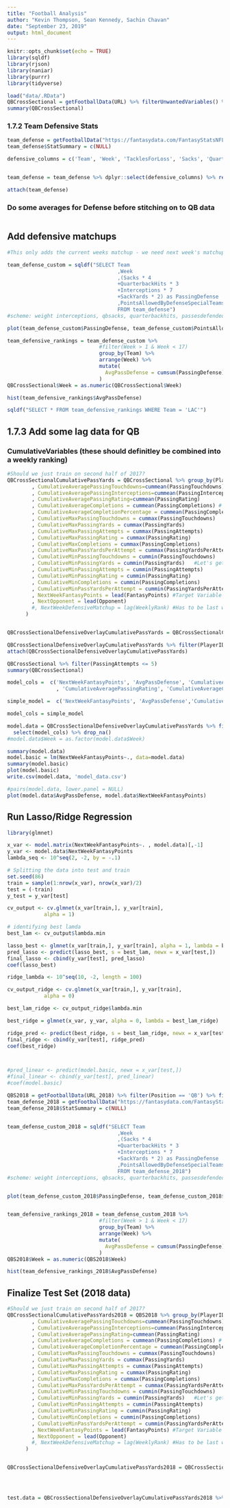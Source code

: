 ```yaml
---
title: "Football Analysis"
author: "Kevin Thompson, Sean Kennedy, Sachin Chavan"
date: "September 23, 2019"
output: html_document
---
```


```r
knitr::opts_chunk$set(echo = TRUE)
library(sqldf)
library(rjson)
library(naniar)
library(purrr)
library(tidyverse)
```



```r
load("data/.RData")
QBCrossSectional = getFootballData(URL) %>% filterUnwantedVariables() %>% filter(Position == 'QB')
summary(QBCrossSectional)
```


###  1.7.2 Team Defensive Stats

```r

team_defense = getFootballData("https://fantasydata.com/FantasyStatsNFL/FantasyStats_Read?sort=FantasyPoints-desc&pageSize=4000&group=&filter=&filters.position=7&filters.team=&filters.teamkey=&filters.season=2017&filters.seasontype=1&filters.scope=2&filters.subscope=1&filters.redzonescope=&filters.scoringsystem=&filters.leaguetype=&filters.searchtext=&filters.week=&filters.startweek=1&filters.endweek=17&filters.minimumsnaps=&filters.teamaspect=&filters.stattype=&filters.exportType=&filters.desktop=&filters.dfsoperator=&filters.dfsslateid=&filters.dfsslategameid=&filters.dfsrosterslot=&filters.page=&filters.showfavs=&filters.posgroup=&filters.oddsstate=&filters.aggregatescope=1&filters.rangescope=&filters.range=1")
team_defense$StatSummary = c(NULL)

defensive_columns = c('Team', 'Week', 'TacklesForLoss', 'Sacks', 'QuarterbackHits', 'Interceptions', 'FumblesRecovered', 'Safeties', 'DefensiveTouchdowns', 'SoloTackles', 'AssistedTackles', 'SackYards', 'PassesDefended', 'FumblesForced', 'FantasyPoints', 'PointsAllowedByDefenseSpecialTeams')


team_defense = team_defense %>% dplyr::select(defensive_columns) %>% rename('DefensiveFantasyPoints'='FantasyPoints') 

attach(team_defense)

```

### Do some averages for Defense before stitching on to QB data

```r

  
```

## Add defensive matchups

```r


#This only adds the current weeks matchup - we need next week's matchup as a target

team_defense_custom = sqldf("SELECT Team
                                    ,Week 
                                    ,(Sacks * 4
                                    +QuarterbackHits * 3
                                    +Interceptions * 7
                                    +SackYards * 2) as PassingDefense
                                    ,PointsAllowedByDefenseSpecialTeams
                                    FROM team_defense")
#scheme: weight interceptions, qbsacks, quarterbackhits, passesdefended

plot(team_defense_custom$PassingDefense, team_defense_custom$PointsAllowedByDefenseSpecialTeams)

team_defensive_rankings = team_defense_custom %>% 
                              #filter(Week > 1 & Week < 17)
                              group_by(Team) %>%
                              arrange(Week) %>%
                              mutate(
                                AvgPassDefense = cumsum(PassingDefense)/Week #Account for bye week....
                              )
QBCrossSectional$Week = as.numeric(QBCrossSectional$Week)

hist(team_defensive_rankings$AvgPassDefense)

sqldf("SELECT * FROM team_defensive_rankings WHERE Team = 'LAC'")

```

## 1.7.3 Add some lag data for QB

### CumulativeVariables (these should definitley be combined into a weekly ranking)

```r

#Should we just train on second half of 2017?
QBCrossSectionalCumulativePassYards = QBCrossSectional %>% group_by(PlayerID)%>% filter(n() >= 8)%>% arrange(Week) %>%           mutate(CumulativeAveragePassingYards=cummean(PassingYards)
        , CumulativeAveragePassingTouchdowns=cummean(PassingTouchdowns)
        , CumulativeAveragePassingInterceptions=cummean(PassingInterceptions)
        , CumulativeAveragePassingRating=cummean(PassingRating)
        , CumulativeAverageCompletions = cummean(PassingCompletions) # not sure that completions matter much - most leagues don't reward them
        , CumulativeAverageCompletionPercentage = cummean(PassingCompletionPercentage)
        , CumulativeMaxPassingTouchdowns = cummax(PassingTouchdowns) 
        , CumulativeMaxPassingYards = cummax(PassingYards)
        , CumulativeMaxPassingAttempts = cummax(PassingAttempts)
        , CumulativeMaxPassingRating = cummax(PassingRating)
        , CumulativeMaxCompletions = cummax(PassingCompletions)
        , CumulativeMaxPassYardsPerAttempt = cummax(PassingYardsPerAttempt)
        , CumulativeMinPassingTouchdowns = cummin(PassingTouchdowns) 
        , CumulativeMinPassingYards = cummin(PassingYards)   #Let's get mins to capture downside risk
        , CumulativeMinPassingAttempts = cummin(PassingAttempts)
        , CumulativeMinPassingRating = cummin(PassingRating)
        , CumulativeMinCompletions = cummin(PassingCompletions)
        , CumulativeMinPassYardsPerAttempt = cummin(PassingYardsPerAttempt)
        , NextWeekFantasyPoints = lead(FantasyPoints) #Target Variable
        , NextOpponent = lead(Opponent)
        #, NextWeekDefensiveMatchup = lag(WeeklyRank) #Has to be last week's team ranking - not this week
      )


QBCrossSectionalDefensiveOverlayCumulativePassYards = QBCrossSectionalCumulativePassYards %>% left_join(team_defensive_rankings, by = c('Week'='Week', 'NextOpponent'='Team')) 

QBCrossSectionalDefensiveOverlayCumulativePassYards %>% filter(PlayerID == 6739) %>% write.csv('alex_smith.csv') #Alex Smith did indeed pass for 4042 yards on the season:)
attach(QBCrossSectionalDefensiveOverlayCumulativePassYards)

```

```r
QBCrossSectional %>% filter(PassingAttempts <= 5)
summary(QBCrossSectional)
```


```r

model_cols =  c('NextWeekFantasyPoints', 'AvgPassDefense', 'CumulativeAveragePassingRating', 'CumulativeAveragePassingYards', 'CumulativeAveragePassingTouchdowns', 'CumulativeAveragePassingInterceptions'
                , 'CumulativeAveragePassingRating', 'CumulativeAverageCompletions', 'CumulativeAverageCompletionPercentage', 'CumulativeMaxPassingTouchdowns', 'CumulativeMaxPassingYards', 'CumulativeMaxPassingAttempts', 'CumulativeMaxPassingRating', 'CumulativeMaxCompletions', 'CumulativeMaxPassYardsPerAttempt', 'CumulativeMinPassingTouchdowns', 'CumulativeMinPassingYards', 'CumulativeMinPassingAttempts', 'CumulativeMinPassingRating')

simple_model =  c('NextWeekFantasyPoints', 'AvgPassDefense','CumulativeMaxPassingTouchdowns', 'CumulativeMaxPassingYards', 'CumulativeMaxPassingAttempts', 'CumulativeMaxPassingRating', 'CumulativeMaxCompletions', 'CumulativeMaxPassYardsPerAttempt')

model_cols = simple_model

model.data = QBCrossSectionalDefensiveOverlayCumulativePassYards %>% filter(Week > 1 & Week < 17) %>% ungroup() %>% 
  select(model_cols) %>% drop_na()
#model.data$Week = as.factor(model.data$Week) 

summary(model.data)
model.basic = lm(NextWeekFantasyPoints~., data=model.data)
summary(model.basic)
plot(model.basic)
write.csv(model.data, 'model_data.csv')
```

```r
#pairs(model.data, lower.panel = NULL)
plot(model.data$AvgPassDefense, model.data$NextWeekFantasyPoints)
```

## Run Lasso/Ridge Regression

```r
library(glmnet)

x_var <- model.matrix(NextWeekFantasyPoints~. , model.data)[,-1]
y_var <- model.data$NextWeekFantasyPoints
lambda_seq <- 10^seq(2, -2, by = -.1)

# Splitting the data into test and train
set.seed(86)
train = sample(1:nrow(x_var), nrow(x_var)/2)
test = (-train)
y_test = y_var[test]

cv_output <- cv.glmnet(x_var[train,], y_var[train], 
            alpha = 1)

# identifying best lamda
best_lam <- cv_output$lambda.min

lasso_best <- glmnet(x_var[train,], y_var[train], alpha = 1, lambda = best_lam)
pred_lasso <- predict(lasso_best, s = best_lam, newx = x_var[test,])
final_lasso <- cbind(y_var[test], pred_lasso)
coef(lasso_best)

ridge_lambda <- 10^seq(10, -2, length = 100)

cv_output_ridge <- cv.glmnet(x_var[train,], y_var[train], 
            alpha = 0)

best_lam_ridge <- cv_output_ridge$lambda.min

best_ridge = glmnet(x_var, y_var, alpha = 0, lambda = best_lam_ridge)

ridge_pred <- predict(best_ridge, s = best_lam_ridge, newx = x_var[test,])
final_ridge <- cbind(y_var[test], ridge_pred)
coef(best_ridge)



#pred_linear <- predict(model.basic, newx = x_var[test,])
#final_linear <- cbind(y_var[test], pred_linear)
#coef(model.basic)


```




```r
QBS2018 = getFootballData(URL_2018) %>% filter(Position == 'QB') %>% filterUnwantedVariables()
team_defense_2018 = getFootballData("https://fantasydata.com/FantasyStatsNFL/FantasyStats_Read?sort=FantasyPoints-desc&pageSize=4000&group=&filter=&filters.position=7&filters.team=&filters.teamkey=&filters.season=2018&filters.seasontype=1&filters.scope=2&filters.subscope=1&filters.redzonescope=&filters.scoringsystem=&filters.leaguetype=&filters.searchtext=&filters.week=&filters.startweek=1&filters.endweek=17&filters.minimumsnaps=&filters.teamaspect=&filters.stattype=&filters.exportType=&filters.desktop=&filters.dfsoperator=&filters.dfsslateid=&filters.dfsslategameid=&filters.dfsrosterslot=&filters.page=&filters.showfavs=&filters.posgroup=&filters.oddsstate=&filters.aggregatescope=1&filters.rangescope=&filters.range=1")
team_defense_2018$StatSummary = c(NULL)


team_defense_custom_2018 = sqldf("SELECT Team
                                    ,Week 
                                    ,(Sacks * 4
                                    +QuarterbackHits * 3
                                    +Interceptions * 7
                                    +SackYards * 2) as PassingDefense
                                    ,PointsAllowedByDefenseSpecialTeams
                                    FROM team_defense_2018")
#scheme: weight interceptions, qbsacks, quarterbackhits, passesdefended



```

```r

plot(team_defense_custom_2018$PassingDefense, team_defense_custom_2018$PointsAllowedByDefenseSpecialTeams)


team_defensive_rankings_2018 = team_defense_custom_2018 %>% 
                              #filter(Week > 1 & Week < 17)
                              group_by(Team) %>%
                              arrange(Week) %>%
                              mutate(
                                AvgPassDefense = cumsum(PassingDefense)/Week #Account for bye week....
                              )
QBS2018$Week = as.numeric(QBS2018$Week)

hist(team_defensive_rankings_2018$AvgPassDefense)

```

## Finalize Test Set (2018 data)

```r


#Should we just train on second half of 2017?
QBCrossSectionalCumulativePassYards2018 = QBS2018 %>% group_by(PlayerID)%>% filter(n() >= 8)%>% arrange(Week) %>%           mutate(CumulativeAveragePassingYards=cummean(PassingYards)
        , CumulativeAveragePassingTouchdowns=cummean(PassingTouchdowns)
        , CumulativeAveragePassingInterceptions=cummean(PassingInterceptions)
        , CumulativeAveragePassingRating=cummean(PassingRating)
        , CumulativeAverageCompletions = cummean(PassingCompletions) # not sure that completions matter much - most leagues don't reward them
        , CumulativeAverageCompletionPercentage = cummean(PassingCompletionPercentage)
        , CumulativeMaxPassingTouchdowns = cummax(PassingTouchdowns) 
        , CumulativeMaxPassingYards = cummax(PassingYards)
        , CumulativeMaxPassingAttempts = cummax(PassingAttempts)
        , CumulativeMaxPassingRating = cummax(PassingRating)
        , CumulativeMaxCompletions = cummax(PassingCompletions)
        , CumulativeMaxPassYardsPerAttempt = cummax(PassingYardsPerAttempt)
        , CumulativeMinPassingTouchdowns = cummin(PassingTouchdowns) 
        , CumulativeMinPassingYards = cummin(PassingYards)   #Let's get mins to capture downside risk
        , CumulativeMinPassingAttempts = cummin(PassingAttempts)
        , CumulativeMinPassingRating = cummin(PassingRating)
        , CumulativeMinCompletions = cummin(PassingCompletions)
        , CumulativeMinPassYardsPerAttempt = cummin(PassingYardsPerAttempt)
        , NextWeekFantasyPoints = lead(FantasyPoints) #Target Variable
        , NextOpponent = lead(Opponent)
        #, NextWeekDefensiveMatchup = lag(WeeklyRank) #Has to be last week's team ranking - not this week
      )


QBCrossSectionalDefensiveOverlayCumulativePassYards2018 = QBCrossSectionalCumulativePassYards2018 %>% left_join(team_defensive_rankings_2018, by = c('Week'='Week', 'NextOpponent'='Team')) 




test.data = QBCrossSectionalDefensiveOverlayCumulativePassYards2018 %>% filter(Week > 1 & Week < 17) %>% ungroup() %>% select(model_cols) %>% drop_na()



```

